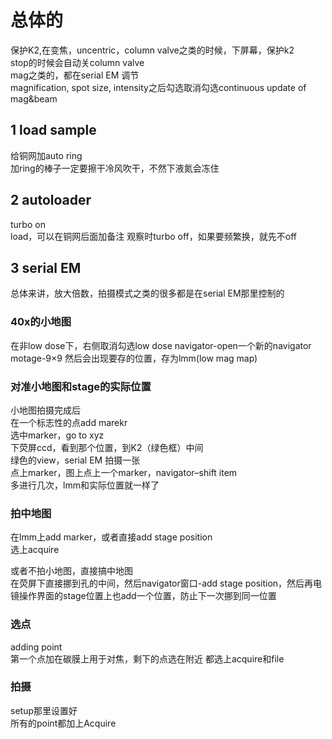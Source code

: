 # 总体的

保护K2,在变焦，uncentric，column valve之类的时候，下屏幕，保护k2  
stop的时候会自动关column valve  
mag之类的，都在serial EM 调节  
magnification, spot size, intensity之后勾选取消勾选continuous update of mag&beam


## 1 load sample 

给铜网加auto ring  
加ring的棒子一定要擦干冷风吹干，不然下液氮会冻住


## 2 autoloader

turbo on  
load，可以在铜网后面加备注
观察时turbo off，如果要频繁换，就先不off

## 3 serial EM

总体来讲，放大倍数，拍摄模式之类的很多都是在serial EM那里控制的


### 40x的小地图

在非low dose下，右侧取消勾选low dose
navigator-open一个新的navigator
motage-9×9 然后会出现要存的位置，存为lmm(low mag map)


### 对准小地图和stage的实际位置  

小地图拍摄完成后  
在一个标志性的点add marekr  
选中marker，go to xyz  
下荧屏ccd，看到那个位置，到K2（绿色框）中间  
绿色的view，serial EM 拍摄一张  
点上marker，图上点上一个marker，navigator--shift item  
多进行几次，lmm和实际位置就一样了  

### 拍中地图

在lmm上add marker，或者直接add stage position  
选上acquire

或者不拍小地图，直接搞中地图  
在荧屏下直接挪到孔的中间，然后navigator窗口-add stage position，然后再电镜操作界面的stage位置上也add一个位置，防止下一次挪到同一位置

### 选点

adding point  
第一个点加在碳膜上用于对焦，剩下的点选在附近
都选上acquire和file

### 拍摄
setup那里设置好  
所有的point都加上Acquire
